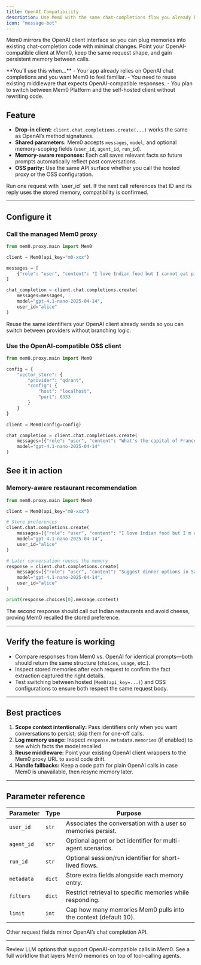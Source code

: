 ```yaml
---
title: OpenAI Compatibility
description: Use Mem0 with the same chat-completions flow you already built for OpenAI.
icon: "message-bot"
---
```


Mem0 mirrors the OpenAI client interface so you can plug memories into existing chat-completion code with minimal changes. Point your OpenAI-compatible client at Mem0, keep the same request shape, and gain persistent memory between calls.

<Info>
  **You’ll use this when…**
  - Your app already relies on OpenAI chat completions and you want Mem0 to feel familiar.
  - You need to reuse existing middleware that expects OpenAI-compatible responses.
  - You plan to switch between Mem0 Platform and the self-hosted client without rewriting code.
</Info>

## Feature

- **Drop-in client:** `client.chat.completions.create(...)` works the same as OpenAI’s method signatures.
- **Shared parameters:** Mem0 accepts `messages`, `model`, and optional memory-scoping fields (`user_id`, `agent_id`, `run_id`).
- **Memory-aware responses:** Each call saves relevant facts so future prompts automatically reflect past conversations.
- **OSS parity:** Use the same API surface whether you call the hosted proxy or the OSS configuration.

<Info icon="check">
  Run one request with `user_id` set. If the next call references that ID and its reply uses the stored memory, compatibility is confirmed.
</Info>

---

## Configure it

### Call the managed Mem0 proxy

```python
from mem0.proxy.main import Mem0

client = Mem0(api_key="m0-xxx")

messages = [
    {"role": "user", "content": "I love Indian food but I cannot eat pizza since I'm allergic to cheese."}
]

chat_completion = client.chat.completions.create(
    messages=messages,
    model="gpt-4.1-nano-2025-04-14",
    user_id="alice"
)
```

<Tip>
  Reuse the same identifiers your OpenAI client already sends so you can switch between providers without branching logic.
</Tip>

### Use the OpenAI-compatible OSS client

```python
from mem0.proxy.main import Mem0

config = {
    "vector_store": {
        "provider": "qdrant",
        "config": {
            "host": "localhost",
            "port": 6333
        }
    }
}

client = Mem0(config=config)

chat_completion = client.chat.completions.create(
    messages=[{"role": "user", "content": "What's the capital of France?"}],
    model="gpt-4.1-nano-2025-04-14"
)
```

## See it in action

### Memory-aware restaurant recommendation

```python
from mem0.proxy.main import Mem0

client = Mem0(api_key="m0-xxx")

# Store preferences
client.chat.completions.create(
    messages=[{"role": "user", "content": "I love Indian food but I'm allergic to cheese."}],
    model="gpt-4.1-nano-2025-04-14",
    user_id="alice"
)

# Later conversation reuses the memory
response = client.chat.completions.create(
    messages=[{"role": "user", "content": "Suggest dinner options in San Francisco."}],
    model="gpt-4.1-nano-2025-04-14",
    user_id="alice"
)

print(response.choices[0].message.content)
```

<Info icon="check">
  The second response should call out Indian restaurants and avoid cheese, proving Mem0 recalled the stored preference.
</Info>

---

## Verify the feature is working

- Compare responses from Mem0 vs. OpenAI for identical prompts—both should return the same structure (`choices`, `usage`, etc.).
- Inspect stored memories after each request to confirm the fact extraction captured the right details.
- Test switching between hosted (`Mem0(api_key=...)`) and OSS configurations to ensure both respect the same request body.

---

## Best practices

1. **Scope context intentionally:** Pass identifiers only when you want conversations to persist; skip them for one-off calls.
2. **Log memory usage:** Inspect `response.metadata.memories` (if enabled) to see which facts the model recalled.
3. **Reuse middleware:** Point your existing OpenAI client wrappers to the Mem0 proxy URL to avoid code drift.
4. **Handle fallbacks:** Keep a code path for plain OpenAI calls in case Mem0 is unavailable, then resync memory later.

---

## Parameter reference

| Parameter | Type | Purpose |
| --- | --- | --- |
| `user_id` | `str` | Associates the conversation with a user so memories persist. |
| `agent_id` | `str` | Optional agent or bot identifier for multi-agent scenarios. |
| `run_id` | `str` | Optional session/run identifier for short-lived flows. |
| `metadata` | `dict` | Store extra fields alongside each memory entry. |
| `filters` | `dict` | Restrict retrieval to specific memories while responding. |
| `limit` | `int` | Cap how many memories Mem0 pulls into the context (default 10). |

Other request fields mirror OpenAI’s chat completion API.

---

<CardGroup cols={2}>
  <Card title="Connect Vision Models" icon="circle-dot" href="/components/llms/models/openai">
    Review LLM options that support OpenAI-compatible calls in Mem0.
  </Card>
  <Card title="Automate OpenAI Tool Calls" icon="plug" href="/cookbooks/integrations/openai-tool-calls">
    See a full workflow that layers Mem0 memories on top of tool-calling agents.
  </Card>
</CardGroup>
